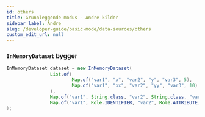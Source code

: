 ```yaml
---
id: others
title: Grunnleggende modus - Andre kilder
sidebar_label: Andre
slug: /developer-guide/basic-mode/data-sources/others
custom_edit_url: null
---
```


### `InMemoryDataset` bygger

```java
InMemoryDataset dataset = new InMemoryDataset(
                List.of(
                        Map.of("var1", "x", "var2", "y", "var3", 5),
                        Map.of("var1", "xx", "var2", "yy", "var3", 10)
                ),
                Map.of("var1", String.class, "var2", String.class, "var3", Long.class),
                Map.of("var1", Role.IDENTIFIER, "var2", Role.ATTRIBUTE, "var3", Role.MEASURE)
);
```
